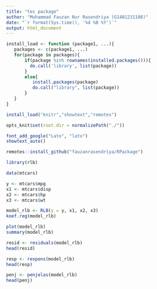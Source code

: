 ```yaml
---
title: "tes package"
author: "Muhammad Fauzan Nur Rasendriya (G1401231108)"
date: "`r format(Sys.time(), '%d %B %Y')`"
output: html_document
---
```


```r
install_load <- function (package1, ...){   
   packages <- c(package1, ...)
   for(package in packages){
       if(package %in% rownames(installed.packages())){
         do.call('library', list(package))
       }
       else{
          install.packages(package)
          do.call("library", list(package))
       }
   } 
}

install_load("knitr","showtext","remotes")

opts_knit$set(root.dir = normalizePath("./"))

font_add_google("Lato", "lato")
showtext_auto()
```

```r
remotes::install_github("fauzanrasendriya/RPackage")
```

```r
library(rlb)
```

```r
data(mtcars)

y <- mtcars$mpg
x1 <- mtcars$disp
x2 <- mtcars$hp
x3 <- mtcars$wt
```

```r
model_rlb <- RLB(y = y, x1, x2, x3)
koef.reg(model_rlb)
```

```r
plot(model_rlb)
summary(model_rlb)
```

```r
resid <- residuals(model_rlb)
head(resid)
```

```r
resp <- respons(model_rlb)
head(resp)
```

```r
penj <- penjelas(model_rlb)
head(penj)
```
